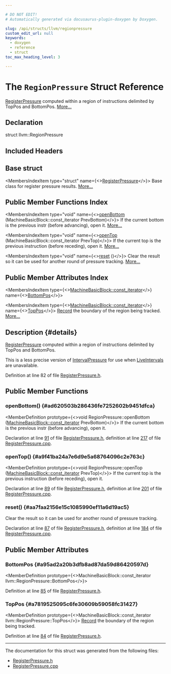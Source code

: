 ```yaml
---

# DO NOT EDIT!
# Automatically generated via docusaurus-plugin-doxygen by Doxygen.

slug: /api/structs/llvm/regionpressure
custom_edit_url: null
keywords:
  - doxygen
  - reference
  - struct
toc_max_heading_level: 3

---
```





# The `RegionPressure` Struct Reference

<DoxygenPage pluginConfig={pluginConfig}>

<a href="/docs/api/structs/llvm/registerpressure">RegisterPressure</a> computed within a region of instructions delimited by TopPos and BottomPos. <a href="#details">More...</a>

## Declaration

<CodeBlock>struct llvm::RegionPressure</CodeBlock>

## Included Headers

<IncludesList>
<IncludesListItem
  filePath="llvm/CodeGen/RegisterPressure.h"
  permalink="/docs/api/files/include/include/llvm/include/llvm/codegen/registerpressure-h"
  isLocal="true" />
</IncludesList>

## Base struct

<MembersIndex>

<MembersIndexItem
  type="struct"
  name={<><a href="/docs/api/structs/llvm/registerpressure">RegisterPressure</a></>}>
Base class for register pressure results. <a href="/docs/api/structs/llvm/registerpressure/#details">More...</a>
</MembersIndexItem>

</MembersIndex>

## Public Member Functions Index

<MembersIndex>

<MembersIndexItem
  type="void"
  name={<><a href="#ad620503b286436fe7252602b9451dfca">openBottom</a> (MachineBasicBlock::const&#95;iterator PrevBottom)</>}>
If the current bottom is the previous instr (before advancing), open it. <a href="#ad620503b286436fe7252602b9451dfca">More...</a>
</MembersIndexItem>

<MembersIndexItem
  type="void"
  name={<><a href="#a9f41ba24a7e6d9e5a68764096c2e763c">openTop</a> (MachineBasicBlock::const&#95;iterator PrevTop)</>}>
If the current top is the previous instruction (before receding), open it. <a href="#a9f41ba24a7e6d9e5a68764096c2e763c">More...</a>
</MembersIndexItem>

<MembersIndexItem
  type="void"
  name={<><a href="#aa7faa2156e15c1085990ef11a6d19ac5">reset</a> ()</>}>
Clear the result so it can be used for another round of pressure tracking. <a href="#aa7faa2156e15c1085990ef11a6d19ac5">More...</a>
</MembersIndexItem>

</MembersIndex>

## Public Member Attributes Index

<MembersIndex>

<MembersIndexItem
  type={<><a href="/docs/api/classes/llvm/machinebasicblock/#a199a6e4bfdffc8f3379ef4f35004488f">MachineBasicBlock::const&#95;iterator</a></>}
  name={<><a href="#a95ad2a20b3dfb8ad87da59d86420597d">BottomPos</a></>}>
</MembersIndexItem>

<MembersIndexItem
  type={<><a href="/docs/api/classes/llvm/machinebasicblock/#a199a6e4bfdffc8f3379ef4f35004488f">MachineBasicBlock::const&#95;iterator</a></>}
  name={<><a href="#a7819525095c6fe30609b59058fc31427">TopPos</a></>}>
<a href="/docs/api/classes/llvm/record">Record</a> the boundary of the region being tracked. <a href="#a7819525095c6fe30609b59058fc31427">More...</a>
</MembersIndexItem>

</MembersIndex>

## Description {#details}

<a href="/docs/api/structs/llvm/registerpressure">RegisterPressure</a> computed within a region of instructions delimited by TopPos and BottomPos.

This is a less precise version of <a href="/docs/api/structs/llvm/intervalpressure">IntervalPressure</a> for use when <a href="/docs/api/classes/llvm/liveintervals">LiveIntervals</a> are unavailable.

Definition at line 82 of file <a href="/docs/api/files/include/include/llvm/include/llvm/codegen/registerpressure-h">RegisterPressure.h</a>.

<SectionDefinition>

## Public Member Functions

### openBottom() {#ad620503b286436fe7252602b9451dfca}

<MemberDefinition
  prototype={<>void RegionPressure::openBottom (<a href="/docs/api/classes/llvm/machinebasicblock/#a199a6e4bfdffc8f3379ef4f35004488f">MachineBasicBlock::const&#95;iterator</a> PrevBottom)</>}>
If the current bottom is the previous instr (before advancing), open it.

Declaration at line <a href="/docs/api/files/include/include/llvm/include/llvm/codegen/registerpressure-h/#l00091">91</a> of file <a href="/docs/api/files/include/include/llvm/include/llvm/codegen/registerpressure-h">RegisterPressure.h</a>, definition at line <a href="/docs/api/files/lib/lib/codegen/registerpressure-cpp/#l00217">217</a> of file <a href="/docs/api/files/lib/lib/codegen/registerpressure-cpp">RegisterPressure.cpp</a>.
</MemberDefinition>

### openTop() {#a9f41ba24a7e6d9e5a68764096c2e763c}

<MemberDefinition
  prototype={<>void RegionPressure::openTop (<a href="/docs/api/classes/llvm/machinebasicblock/#a199a6e4bfdffc8f3379ef4f35004488f">MachineBasicBlock::const&#95;iterator</a> PrevTop)</>}>
If the current top is the previous instruction (before receding), open it.

Declaration at line <a href="/docs/api/files/include/include/llvm/include/llvm/codegen/registerpressure-h/#l00089">89</a> of file <a href="/docs/api/files/include/include/llvm/include/llvm/codegen/registerpressure-h">RegisterPressure.h</a>, definition at line <a href="/docs/api/files/lib/lib/codegen/registerpressure-cpp/#l00201">201</a> of file <a href="/docs/api/files/lib/lib/codegen/registerpressure-cpp">RegisterPressure.cpp</a>.
</MemberDefinition>

### reset() {#aa7faa2156e15c1085990ef11a6d19ac5}

<MemberDefinition
  prototype="void RegionPressure::reset ()">
Clear the result so it can be used for another round of pressure tracking.

Declaration at line <a href="/docs/api/files/include/include/llvm/include/llvm/codegen/registerpressure-h/#l00087">87</a> of file <a href="/docs/api/files/include/include/llvm/include/llvm/codegen/registerpressure-h">RegisterPressure.h</a>, definition at line <a href="/docs/api/files/lib/lib/codegen/registerpressure-cpp/#l00184">184</a> of file <a href="/docs/api/files/lib/lib/codegen/registerpressure-cpp">RegisterPressure.cpp</a>.
</MemberDefinition>

</SectionDefinition>

<SectionDefinition>

## Public Member Attributes

### BottomPos {#a95ad2a20b3dfb8ad87da59d86420597d}

<MemberDefinition
  prototype={<>MachineBasicBlock::const&#95;iterator llvm::RegionPressure::BottomPos</>}>

Definition at line <a href="/docs/api/files/include/include/llvm/include/llvm/codegen/registerpressure-h/#l00085">85</a> of file <a href="/docs/api/files/include/include/llvm/include/llvm/codegen/registerpressure-h">RegisterPressure.h</a>.
</MemberDefinition>

### TopPos {#a7819525095c6fe30609b59058fc31427}

<MemberDefinition
  prototype={<>MachineBasicBlock::const&#95;iterator llvm::RegionPressure::TopPos</>}>
<a href="/docs/api/classes/llvm/record">Record</a> the boundary of the region being tracked.

Definition at line <a href="/docs/api/files/include/include/llvm/include/llvm/codegen/registerpressure-h/#l00084">84</a> of file <a href="/docs/api/files/include/include/llvm/include/llvm/codegen/registerpressure-h">RegisterPressure.h</a>.
</MemberDefinition>

</SectionDefinition>

<hr/>

The documentation for this struct was generated from the following files:

<ul>
<li><a href="/docs/api/files/include/include/llvm/include/llvm/codegen/registerpressure-h">RegisterPressure.h</a></li>
<li><a href="/docs/api/files/lib/lib/codegen/registerpressure-cpp">RegisterPressure.cpp</a></li>
</ul>

</DoxygenPage>
